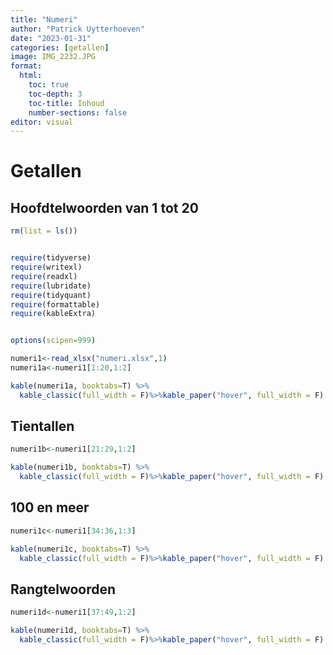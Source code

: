 ```yaml
---
title: "Numeri"
author: "Patrick Uytterhoeven"
date: "2023-01-31"
categories: [getallen]
image: IMG_2232.JPG
format:
  html:
    toc: true
    toc-depth: 3
    toc-title: Inhoud
    number-sections: false
editor: visual
---
```

# Getallen

## Hoofdtelwoorden van 1 tot 20


```r
rm(list = ls())


require(tidyverse)
require(writexl)
require(readxl)
require(lubridate)
require(tidyquant)
require(formattable)
require(kableExtra)


options(scipen=999)
```

```r
numeri1<-read_xlsx("numeri.xlsx",1)
numeri1a<-numeri1[1:20,1:2]
```

```r
kable(numeri1a, booktabs=T) %>%
  kable_classic(full_width = F)%>%kable_paper("hover", full_width = F)
```

## Tientallen


```r
numeri1b<-numeri1[21:29,1:2]

```


```r
kable(numeri1b, booktabs=T) %>%
  kable_classic(full_width = F)%>%kable_paper("hover", full_width = F)
```

## 100 en meer

```r
numeri1c<-numeri1[34:36,1:3]

```


```r
kable(numeri1c, booktabs=T) %>%
  kable_classic(full_width = F)%>%kable_paper("hover", full_width = F)
```


## Rangtelwoorden

```r
numeri1d<-numeri1[37:49,1:2]

```

```r
kable(numeri1d, booktabs=T) %>%
  kable_classic(full_width = F)%>%kable_paper("hover", full_width = F)
```